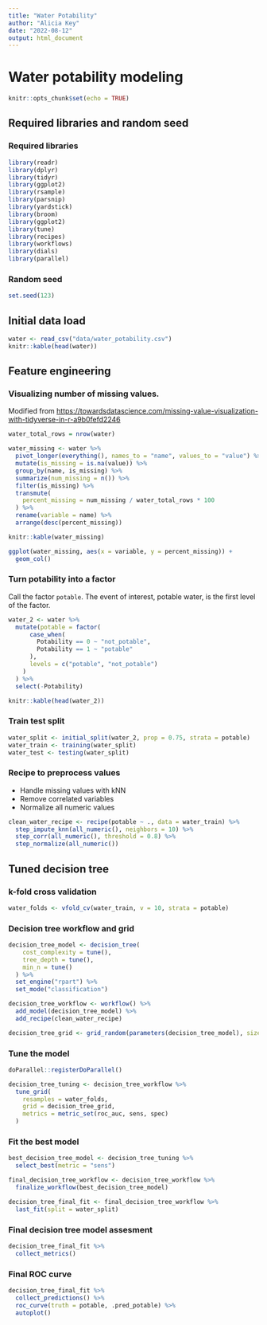 ```yaml
---
title: "Water Potability"
author: "Alicia Key"
date: "2022-08-12"
output: html_document
---
```


# Water potability modeling

```r
knitr::opts_chunk$set(echo = TRUE)
```

## Required libraries and random seed

### Required libraries

```r
library(readr)
library(dplyr)
library(tidyr)
library(ggplot2)
library(rsample)
library(parsnip)
library(yardstick)
library(broom)
library(ggplot2)
library(tune)
library(recipes)
library(workflows)
library(dials)
library(parallel)
```

### Random seed

```r
set.seed(123)
```

## Initial data load

```r
water <- read_csv("data/water_potability.csv")
knitr::kable(head(water))
```

## Feature engineering

### Visualizing number of missing values.

Modified from [https://towardsdatascience.com/missing-value-visualization-with-tidyverse-in-r-a9b0fefd2246](https://towardsdatascience.com/missing-value-visualization-with-tidyverse-in-r-a9b0fefd2246)

```r
water_total_rows = nrow(water)

water_missing <- water %>%
  pivot_longer(everything(), names_to = "name", values_to = "value") %>%
  mutate(is_missing = is.na(value)) %>%
  group_by(name, is_missing) %>%
  summarize(num_missing = n()) %>%
  filter(is_missing) %>%
  transmute(
    percent_missing = num_missing / water_total_rows * 100
  ) %>%
  rename(variable = name) %>%
  arrange(desc(percent_missing))

knitr::kable(water_missing)
```

```r
ggplot(water_missing, aes(x = variable, y = percent_missing)) +
  geom_col()
```

### Turn potability into a factor

Call the factor `potable`. The event of interest, potable water, is the first level of the factor.

```r
water_2 <- water %>%
  mutate(potable = factor(
      case_when(
        Potability == 0 ~ "not_potable",
        Potability == 1 ~ "potable"
      ),
      levels = c("potable", "not_potable")
    )
  ) %>%
  select(-Potability)

knitr::kable(head(water_2))
```

### Train test split

```r
water_split <- initial_split(water_2, prop = 0.75, strata = potable)
water_train <- training(water_split)
water_test <- testing(water_split)
```

### Recipe to preprocess values

- Handle missing values with kNN
- Remove correlated variables
- Normalize all numeric values

```r
clean_water_recipe <- recipe(potable ~ ., data = water_train) %>%
  step_impute_knn(all_numeric(), neighbors = 10) %>%
  step_corr(all_numeric(), threshold = 0.8) %>%
  step_normalize(all_numeric())
```

## Tuned decision tree

### k-fold cross validation

```r
water_folds <- vfold_cv(water_train, v = 10, strata = potable)
```

### Decision tree workflow and grid

```r
decision_tree_model <- decision_tree(
    cost_complexity = tune(),
    tree_depth = tune(),
    min_n = tune()
  ) %>%
  set_engine("rpart") %>%
  set_mode("classification")

decision_tree_workflow <- workflow() %>%
  add_model(decision_tree_model) %>%
  add_recipe(clean_water_recipe)

decision_tree_grid <- grid_random(parameters(decision_tree_model), size = 20)
```

### Tune the model

```r
doParallel::registerDoParallel()

decision_tree_tuning <- decision_tree_workflow %>%
  tune_grid(
    resamples = water_folds,
    grid = decision_tree_grid,
    metrics = metric_set(roc_auc, sens, spec)
  )
```

### Fit the best model

```r
best_decision_tree_model <- decision_tree_tuning %>%
  select_best(metric = "sens")

final_decision_tree_workflow <- decision_tree_workflow %>%
  finalize_workflow(best_decision_tree_model)

decision_tree_final_fit <- final_decision_tree_workflow %>%
  last_fit(split = water_split)
```

### Final decision tree model assesment

```r
decision_tree_final_fit %>%
  collect_metrics()
```

### Final ROC curve

```r
decision_tree_final_fit %>%
  collect_predictions() %>%
  roc_curve(truth = potable, .pred_potable) %>%
  autoplot()
```

